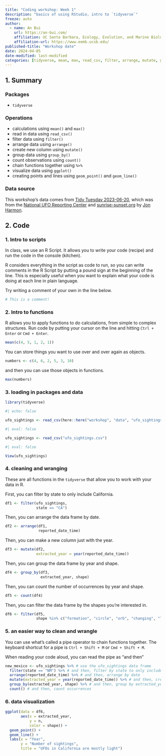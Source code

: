 ```yaml
---
title: "Coding workshop: Week 1"
description: "basics of using RStudio, intro to `tidyverse`"
freeze: auto
author:
  - name: An Bui
    url: https://an-bui.com/
    affiliation: UC Santa Barbara, Ecology, Evolution, and Marine Biology
    affiliation-url: https://www.eemb.ucsb.edu/
published-title: "Workshop date"
date: 2024-04-05
date-modified: last-modified
categories: [tidyverse, mean, max, read_csv, filter, arrange, mutate, group_by, pipe (%>%) operator, ggplot, geom_point, geom_line, ufos]
---
```


## 1. Summary

### Packages
- `tidyverse`

### Operations
- calculations using `mean()` and `max()`  
- read in data using `read_csv()`  
- filter data using `filter()`  
- arrange data using `arrange()`  
- create new column using `mutate()`  
- group data using `group_by()`  
- count observations using `count()`  
- chain functions together using ` %>% `  
- visualize data using `ggplot()`  
- creating points and lines using `geom_point()` and `geom_line()`  

### Data source

This workshop's data comes from [Tidy Tuesday 2023-06-20](https://github.com/rfordatascience/tidytuesday/blob/master/data/2023/2023-06-20/readme.md), which was from the [National UFO Reporting Center](https://nuforc.org/ndx/?id=shape) and  [sunrise-sunset.org](https://sunrise-sunset.org/) by [Jon Harmon](https://github.com/jonthegeek/apis/).

## 2. Code

### 1. Intro to scripts

In class, we use an R Script. It allows you to write your code (recipe) and run the code in the console (kitchen).

R considers everything in the script as code to run, so you can write comments in the R Script by putting a pound sign at the beginning of the line. This is especially useful when you want to explain what your code is doing at each line in plain language.

Try writing a comment of your own in the line below.

```r
# This is a comment!
```

### 2. Intro to functions

R allows you to apply functions to do calculations, from simple to complex structures.
Run code by putting your cursor on the line and hitting `Ctrl + Enter` or `Cmd + Enter`.

```r
mean(c(4, 5, 1, 2, 1))
```

You can store things you want to use over and over again as objects.

```r
numbers <- c(4, 6, 2, 5, 3, 10)
```

and then you can use those objects in functions.

```r
max(numbers)
```

### 3. loading in packages and data

```r
library(tidyverse)
```

```r
#| echo: false

ufo_sightings <- read_csv(here::here("workshop", "data", "ufo_sightings.csv"))
```

```r
#| eval: false

ufo_sightings <- read_csv("ufo_sightings.csv")
```

```r
#| eval: false

View(ufo_sightings)
```

### 4. cleaning and wranging

These are all functions in the `tidyverse` that allow you to work with your data in R. 

First, you can filter by state to only include California.

```r
df1 <- filter(ufo_sightings, 
              state == "CA") 
```

Then, you can arrange the data frame by date.

```r
df2 <- arrange(df1,
               reported_date_time)
```

Then, you can make a new column just with the year.

```r
df3 <- mutate(df2,
              extracted_year = year(reported_date_time)) 
```

Then, you can group the data frame by year and shape.

```r
df4 <- group_by(df3, 
                extracted_year, shape)
```

Then, you can count the number of occurrences by year and shape.

```r
df5 <- count(df4) 
```

Then, you can filter the data frame by the shapes you're interested in.

```r
df6 <- filter(df5, 
              shape %in% c("formation", "circle", "orb", "changing", "light"))
```


### 5. an easier way to clean and wrangle 

You can use what's called a pipe operator to chain functions together. The keyboard shortcut for a pipe is `Ctrl + Shift + M` or `Cmd + Shift + M`.  

When reading your code aloud, you can read the pipe as "and then"  

```r
new_mexico <- ufo_sightings %>% # use the ufo_sightings data frame
  filter(state == "NM") %>% # and then, filter by state to only include New Mexico
  arrange(reported_date_time) %>% # and then, arrange by date
  mutate(extracted_year = year(reported_date_time)) %>% # and then, create a new column for the year
  group_by(extracted_year, shape) %>% # and then, group by extracted_year and shape
  count() # and then, count occurrences
```
 
### 6. data visualization 

```r
ggplot(data = df6, 
       aes(x = extracted_year, 
           y = n,
           color = shape)) +
  geom_point() +
  geom_line() +
  labs(x = "Year",
       y = "Number of sightings",
       title = "UFOs in California are mostly light")
```













